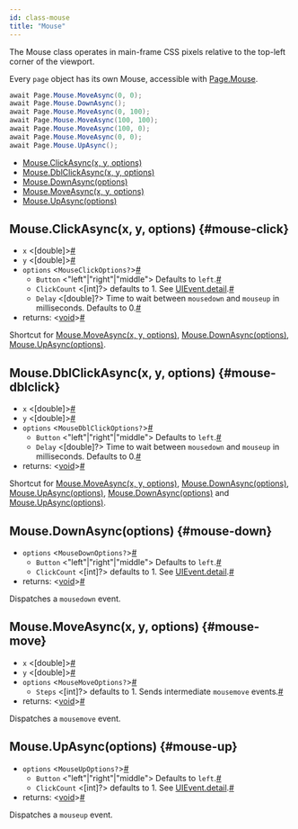 ```yaml
---
id: class-mouse
title: "Mouse"
---
```


The Mouse class operates in main-frame CSS pixels relative to the top-left corner of the viewport.

Every `page` object has its own Mouse, accessible with [Page.Mouse](./api/class-page.mdx#page-mouse).

```csharp
await Page.Mouse.MoveAsync(0, 0);
await Page.Mouse.DownAsync();
await Page.Mouse.MoveAsync(0, 100);
await Page.Mouse.MoveAsync(100, 100);
await Page.Mouse.MoveAsync(100, 0);
await Page.Mouse.MoveAsync(0, 0);
await Page.Mouse.UpAsync();
```


- [Mouse.ClickAsync(x, y, options)](./api/class-mouse.mdx#mouse-click)
- [Mouse.DblClickAsync(x, y, options)](./api/class-mouse.mdx#mouse-dblclick)
- [Mouse.DownAsync(options)](./api/class-mouse.mdx#mouse-down)
- [Mouse.MoveAsync(x, y, options)](./api/class-mouse.mdx#mouse-move)
- [Mouse.UpAsync(options)](./api/class-mouse.mdx#mouse-up)

## Mouse.ClickAsync(x, y, options) {#mouse-click}
- `x`<a aria-hidden="true" tabindex="-1" class="list-anchor-link" id="mouse-x-param-x"/> &#60;[double]&#62;<a href="#mouse-x-param-x" class="list-anchor">#</a>
- `y`<a aria-hidden="true" tabindex="-1" class="list-anchor-link" id="mouse-y-param-y"/> &#60;[double]&#62;<a href="#mouse-y-param-y" class="list-anchor">#</a>
- `options`<a aria-hidden="true" tabindex="-1" class="list-anchor-link" id="mouse-options-param-options"/> &#60;`MouseClickOptions?`&#62;<a href="#mouse-options-param-options" class="list-anchor">#</a>
  - `Button`<a aria-hidden="true" tabindex="-1" class="list-anchor-link" id="mouse-button-param-button"/> &#60;"left"|"right"|"middle"&#62; Defaults to `left`.<a href="#mouse-button-param-button" class="list-anchor">#</a>
  - `ClickCount`<a aria-hidden="true" tabindex="-1" class="list-anchor-link" id="mouse-click-count-param-click-count"/> &#60;[int]?&#62; defaults to 1. See [UIEvent.detail].<a href="#mouse-click-count-param-click-count" class="list-anchor">#</a>
  - `Delay`<a aria-hidden="true" tabindex="-1" class="list-anchor-link" id="mouse-delay-param-delay"/> &#60;[double]?&#62; Time to wait between `mousedown` and `mouseup` in milliseconds. Defaults to 0.<a href="#mouse-delay-param-delay" class="list-anchor">#</a>
- returns:<a aria-hidden="true" tabindex="-1" class="list-anchor-link" id="mouse-click-return"/> &#60;[void]&#62;<a href="#mouse-click-return" class="list-anchor">#</a>

Shortcut for [Mouse.MoveAsync(x, y, options)](./api/class-mouse.mdx#mouse-move), [Mouse.DownAsync(options)](./api/class-mouse.mdx#mouse-down), [Mouse.UpAsync(options)](./api/class-mouse.mdx#mouse-up).

## Mouse.DblClickAsync(x, y, options) {#mouse-dblclick}
- `x`<a aria-hidden="true" tabindex="-1" class="list-anchor-link" id="mouse-x-param-x"/> &#60;[double]&#62;<a href="#mouse-x-param-x" class="list-anchor">#</a>
- `y`<a aria-hidden="true" tabindex="-1" class="list-anchor-link" id="mouse-y-param-y"/> &#60;[double]&#62;<a href="#mouse-y-param-y" class="list-anchor">#</a>
- `options`<a aria-hidden="true" tabindex="-1" class="list-anchor-link" id="mouse-options-param-options"/> &#60;`MouseDblClickOptions?`&#62;<a href="#mouse-options-param-options" class="list-anchor">#</a>
  - `Button`<a aria-hidden="true" tabindex="-1" class="list-anchor-link" id="mouse-button-param-button"/> &#60;"left"|"right"|"middle"&#62; Defaults to `left`.<a href="#mouse-button-param-button" class="list-anchor">#</a>
  - `Delay`<a aria-hidden="true" tabindex="-1" class="list-anchor-link" id="mouse-delay-param-delay"/> &#60;[double]?&#62; Time to wait between `mousedown` and `mouseup` in milliseconds. Defaults to 0.<a href="#mouse-delay-param-delay" class="list-anchor">#</a>
- returns:<a aria-hidden="true" tabindex="-1" class="list-anchor-link" id="mouse-dblclick-return"/> &#60;[void]&#62;<a href="#mouse-dblclick-return" class="list-anchor">#</a>

Shortcut for [Mouse.MoveAsync(x, y, options)](./api/class-mouse.mdx#mouse-move), [Mouse.DownAsync(options)](./api/class-mouse.mdx#mouse-down), [Mouse.UpAsync(options)](./api/class-mouse.mdx#mouse-up), [Mouse.DownAsync(options)](./api/class-mouse.mdx#mouse-down) and [Mouse.UpAsync(options)](./api/class-mouse.mdx#mouse-up).

## Mouse.DownAsync(options) {#mouse-down}
- `options`<a aria-hidden="true" tabindex="-1" class="list-anchor-link" id="mouse-options-param-options"/> &#60;`MouseDownOptions?`&#62;<a href="#mouse-options-param-options" class="list-anchor">#</a>
  - `Button`<a aria-hidden="true" tabindex="-1" class="list-anchor-link" id="mouse-button-param-button"/> &#60;"left"|"right"|"middle"&#62; Defaults to `left`.<a href="#mouse-button-param-button" class="list-anchor">#</a>
  - `ClickCount`<a aria-hidden="true" tabindex="-1" class="list-anchor-link" id="mouse-click-count-param-click-count"/> &#60;[int]?&#62; defaults to 1. See [UIEvent.detail].<a href="#mouse-click-count-param-click-count" class="list-anchor">#</a>
- returns:<a aria-hidden="true" tabindex="-1" class="list-anchor-link" id="mouse-down-return"/> &#60;[void]&#62;<a href="#mouse-down-return" class="list-anchor">#</a>

Dispatches a `mousedown` event.

## Mouse.MoveAsync(x, y, options) {#mouse-move}
- `x`<a aria-hidden="true" tabindex="-1" class="list-anchor-link" id="mouse-x-param-x"/> &#60;[double]&#62;<a href="#mouse-x-param-x" class="list-anchor">#</a>
- `y`<a aria-hidden="true" tabindex="-1" class="list-anchor-link" id="mouse-y-param-y"/> &#60;[double]&#62;<a href="#mouse-y-param-y" class="list-anchor">#</a>
- `options`<a aria-hidden="true" tabindex="-1" class="list-anchor-link" id="mouse-options-param-options"/> &#60;`MouseMoveOptions?`&#62;<a href="#mouse-options-param-options" class="list-anchor">#</a>
  - `Steps`<a aria-hidden="true" tabindex="-1" class="list-anchor-link" id="mouse-steps-param-steps"/> &#60;[int]?&#62; defaults to 1. Sends intermediate `mousemove` events.<a href="#mouse-steps-param-steps" class="list-anchor">#</a>
- returns:<a aria-hidden="true" tabindex="-1" class="list-anchor-link" id="mouse-move-return"/> &#60;[void]&#62;<a href="#mouse-move-return" class="list-anchor">#</a>

Dispatches a `mousemove` event.

## Mouse.UpAsync(options) {#mouse-up}
- `options`<a aria-hidden="true" tabindex="-1" class="list-anchor-link" id="mouse-options-param-options"/> &#60;`MouseUpOptions?`&#62;<a href="#mouse-options-param-options" class="list-anchor">#</a>
  - `Button`<a aria-hidden="true" tabindex="-1" class="list-anchor-link" id="mouse-button-param-button"/> &#60;"left"|"right"|"middle"&#62; Defaults to `left`.<a href="#mouse-button-param-button" class="list-anchor">#</a>
  - `ClickCount`<a aria-hidden="true" tabindex="-1" class="list-anchor-link" id="mouse-click-count-param-click-count"/> &#60;[int]?&#62; defaults to 1. See [UIEvent.detail].<a href="#mouse-click-count-param-click-count" class="list-anchor">#</a>
- returns:<a aria-hidden="true" tabindex="-1" class="list-anchor-link" id="mouse-up-return"/> &#60;[void]&#62;<a href="#mouse-up-return" class="list-anchor">#</a>

Dispatches a `mouseup` event.

[Accessibility]: ./api/class-accessibility.mdx "Accessibility"
[Browser]: ./api/class-browser.mdx "Browser"
[BrowserContext]: ./api/class-browsercontext.mdx "BrowserContext"
[BrowserType]: ./api/class-browsertype.mdx "BrowserType"
[ConsoleMessage]: ./api/class-consolemessage.mdx "ConsoleMessage"
[Dialog]: ./api/class-dialog.mdx "Dialog"
[Download]: ./api/class-download.mdx "Download"
[ElementHandle]: ./api/class-elementhandle.mdx "ElementHandle"
[FileChooser]: ./api/class-filechooser.mdx "FileChooser"
[Frame]: ./api/class-frame.mdx "Frame"
[JSHandle]: ./api/class-jshandle.mdx "JSHandle"
[Keyboard]: ./api/class-keyboard.mdx "Keyboard"
[Mouse]: ./api/class-mouse.mdx "Mouse"
[Page]: ./api/class-page.mdx "Page"
[Playwright]: ./api/class-playwright.mdx "Playwright"
[Request]: ./api/class-request.mdx "Request"
[Response]: ./api/class-response.mdx "Response"
[Route]: ./api/class-route.mdx "Route"
[Selectors]: ./api/class-selectors.mdx "Selectors"
[TimeoutError]: ./api/class-timeouterror.mdx "TimeoutError"
[Touchscreen]: ./api/class-touchscreen.mdx "Touchscreen"
[Tracing]: ./api/class-tracing.mdx "Tracing"
[Video]: ./api/class-video.mdx "Video"
[WebSocket]: ./api/class-websocket.mdx "WebSocket"
[WebSocketFrame]: ./api/class-websocketframe.mdx "WebSocketFrame"
[Worker]: ./api/class-worker.mdx "Worker"
[Element]: https://developer.mozilla.org/en-US/docs/Web/API/element "Element"
[EvaluationArgument]: ./core-concepts.mdx#evaluation-argument "EvaluationArgument"
[Promise]: https://developer.mozilla.org/en-US/docs/Web/JavaScript/Reference/Global_Objects/Promise "Promise"
[iterator]: https://developer.mozilla.org/en-US/docs/Web/JavaScript/Reference/Iteration_protocols "Iterator"
[origin]: https://developer.mozilla.org/en-US/docs/Glossary/Origin "Origin"
[selector]: https://developer.mozilla.org/en-US/docs/Web/CSS/CSS_Selectors "selector"
[Serializable]: https://developer.mozilla.org/en-US/docs/Web/JavaScript/Reference/Global_Objects/JSON/stringify#Description "Serializable"
[UIEvent.detail]: https://developer.mozilla.org/en-US/docs/Web/API/UIEvent/detail "UIEvent.detail"
[UnixTime]: https://en.wikipedia.org/wiki/Unix_time "Unix Time"
[xpath]: https://developer.mozilla.org/en-US/docs/Web/XPath "xpath"

[Array]: https://developer.mozilla.org/en-US/docs/Web/JavaScript/Reference/Global_Objects/Array "Array"
[boolean]: https://developer.mozilla.org/en-US/docs/Web/JavaScript/Data_structures#Boolean_type "Boolean"
[Buffer]: https://nodejs.org/api/buffer.html#buffer_class_buffer "Buffer"
[ChildProcess]: https://nodejs.org/api/child_process.html "ChildProcess"
[Error]: https://nodejs.org/api/errors.html#errors_class_error "Error"
[EventEmitter]: https://nodejs.org/api/events.html#events_class_eventemitter "EventEmitter"
[function]: https://developer.mozilla.org/en-US/docs/Web/JavaScript/Reference/Global_Objects/Function "Function"
[Map]: https://developer.mozilla.org/en-US/docs/Web/JavaScript/Reference/Global_Objects/Map "Map"
[null]: https://developer.mozilla.org/en-US/docs/Web/JavaScript/Reference/Global_Objects/null "null"
[number]: https://developer.mozilla.org/en-US/docs/Web/JavaScript/Data_structures#Number_type "Number"
[Object]: https://developer.mozilla.org/en-US/docs/Web/JavaScript/Reference/Global_Objects/Object "Object"
[Promise]: https://developer.mozilla.org/en-US/docs/Web/JavaScript/Reference/Global_Objects/Promise "Promise"
[Readable]: https://nodejs.org/api/stream.html#stream_class_stream_readable "Readable"
[RegExp]: https://developer.mozilla.org/en-US/docs/Web/JavaScript/Reference/Global_Objects/RegExp "RegExp"
[void]: https://developer.mozilla.org/en-US/docs/Web/JavaScript/Reference/Global_Objects/undefined "void"
[string]: https://developer.mozilla.org/en-US/docs/Web/JavaScript/Data_structures#String_type "string"
[URL]: https://nodejs.org/api/url.html "URL"

[Action]: https://docs.microsoft.com/en-us/dotnet/api/system.action-1?view=net-5.0 "Action"
[Func]: https://docs.microsoft.com/en-us/dotnet/api/system.func-2?view=net-5.0 "Func"
[IEnumerable]: https://docs.microsoft.com/en-us/dotnet/api/system.collections.ienumerable?view=net-5.0 "IEnumerable"
[TResult]: https://docs.microsoft.com/en-us/dotnet/api/system.threading.tasks.task-1?view=net-5.0 "TResult"

[all available image tags]: https://mcr.microsoft.com/v2/playwright/tags/list "all available image tags"
[Docker Hub]: https://hub.docker.com/_/microsoft-playwright "Docker Hub"
[Dockerfile.focal]: https://github.com/microsoft/playwright/blob/master/utils/docker/Dockerfile.focal "Dockerfile.focal"